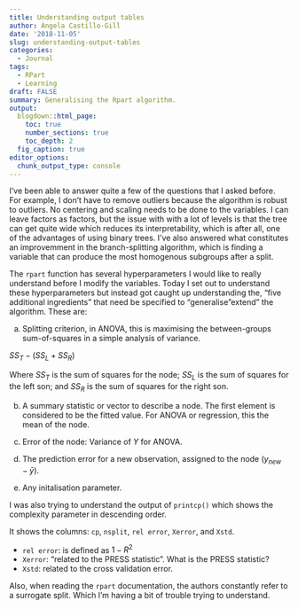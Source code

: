 ```yaml
---
title: Understanding output tables
author: Ángela Castillo-Gill
date: '2018-11-05'
slug: understanding-output-tables
categories:
  - Journal
tags: 
  - RPart
  - Learning
draft: FALSE
summary: Generalising the Rpart algorithm.
output:
  blogdown::html_page:
    toc: true
    number_sections: true
    toc_depth: 2
  fig_caption: true
editor_options: 
  chunk_output_type: console
---
```


I've been able to answer quite a few of the questions that I asked before. For example, I don't have to remove outliers because the algorithm is robust to outliers. No centering and scaling needs to be done to the variables. I can leave factors as factors, but the issue with with a lot of levels is that the tree can get quite wide which reduces its interpretability, which is after all, one of the advantages of using binary trees. 
I've also answered what constitutes an improvemment in the branch-splitting algorithm, which is finding a variable that can produce the most homogenous subgroups after a split. 

The `rpart` function has several hyperparameters I would like to really understand before I modify the variables. 
Today I set out to understand these hyperparameters but instead got caught up understanding the, "five additional ingredients" that need be specified to "generalise "extend" the algorithm.
These are: 

a. Splitting criterion, in ANOVA, this is maximising the between-groups sum-of-squares in a simple analysis of variance.

$SS_T-(SS_L+SS_R)$

Where $SS_T$ is the sum of squares for the node; $SS_L$ is the sum of squares for the left son; and $SS_R$ is the sum of squares for the right son.

b. A summary statistic or vector to describe a node. The first element is considered to be the fitted value. For ANOVA or regression, this the mean of the node. 

c. Error of the node: Variance of $Y$ for ANOVA.

d. The prediction error for a new observation, assigned to the node ($y_{new}-\bar{y}$).

e. Any initalisation parameter. 

I was also trying to understand the output of `printcp()` which shows the complexity parameter in descending order. 

It shows the columns: `cp`, `nsplit`, `rel error`, `Xerror`, and `Xstd`.

- `rel error`: is defined as $1-R^2$
- `Xerror`: "related to the PRESS statistic". What is the PRESS statistic?
- `Xstd`: related to the cross validation error.

Also, when reading the `rpart` documentation, the authors constantly refer to a surrogate split. Which I'm having a bit of trouble trying to understand. 